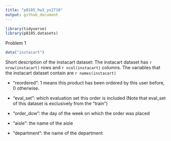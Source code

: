 ```yaml
---
title: "p8105_hw3_yx2710"
output: github_document
---
```


```r
library(tidyverse)
library(p8105.datasets)
```

Problem 1 

```r
data("instacart")
```

Short description of the instacart dataset:
The instacart dataset has `r nrow(instacart)` rows and `r ncol(instacart)` columns. The variables that the instacart dataset contain are `r names(instacart)`

* "reordered": 1 means this product has been ordered by this user before, 0 otherwise.

* "eval_set":  which evaluation set this order is included (Note that eval_set of this dataset is exclusively from the “train”)

* "order_dow": the day of the week on which the order was placed

* "aisle": the name of the aisle

* "department": the name of the department


